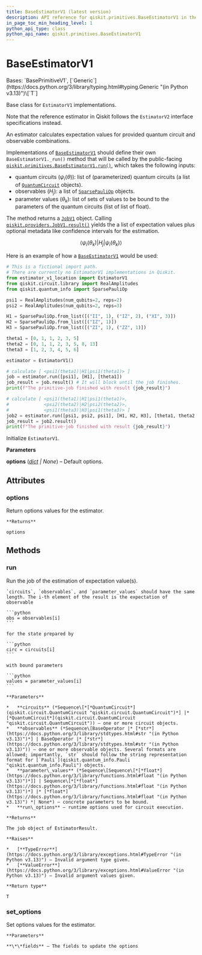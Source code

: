 ```yaml
---
title: BaseEstimatorV1 (latest version)
description: API reference for qiskit.primitives.BaseEstimatorV1 in the latest version of qiskit
in_page_toc_min_heading_level: 1
python_api_type: class
python_api_name: qiskit.primitives.BaseEstimatorV1
---
```


# BaseEstimatorV1

<Class id="qiskit.primitives.BaseEstimatorV1" isDedicatedPage={true} github="https://github.com/Qiskit/qiskit/tree/stable/2.0/qiskit/primitives/base/base_estimator.py#L96-L247" signature="qiskit.primitives.BaseEstimatorV1(*, options=None)" modifiers="class">
  Bases: `BasePrimitiveV1`, [`Generic`](https://docs.python.org/3/library/typing.html#typing.Generic "(in Python v3.13)")\[`T`]

  Base class for `EstimatorV1` implementations.

  Note that the reference estimator in Qiskit follows the `EstimatorV2` interface specifications instead.

  An estimator calculates expectation values for provided quantum circuit and observable combinations.

  Implementations of [`BaseEstimatorV1`](#qiskit.primitives.BaseEstimatorV1 "qiskit.primitives.BaseEstimatorV1") should define their own `BaseEstimatorV1._run()` method that will be called by the public-facing [`qiskit.primitives.BaseEstimatorV1.run()`](#qiskit.primitives.BaseEstimatorV1.run "qiskit.primitives.BaseEstimatorV1.run"), which takes the following inputs:

  *   quantum circuits ($\psi_i(\theta)$): list of (parameterized) quantum circuits (a list of [`QuantumCircuit`](qiskit.circuit.QuantumCircuit "qiskit.circuit.QuantumCircuit") objects).
  *   observables ($H_j$): a list of [`SparsePauliOp`](qiskit.quantum_info.SparsePauliOp "qiskit.quantum_info.SparsePauliOp") objects.
  *   parameter values ($\theta_k$): list of sets of values to be bound to the parameters of the quantum circuits (list of list of float).

  The method returns a [`JobV1`](qiskit.providers.JobV1 "qiskit.providers.JobV1") object. Calling [`qiskit.providers.JobV1.result()`](qiskit.providers.JobV1#result "qiskit.providers.JobV1.result") yields the a list of expectation values plus optional metadata like confidence intervals for the estimation.

$$
\langle\psi_i(\theta_k)|H_j|\psi_i(\theta_k)\rangle
$$

  Here is an example of how a [`BaseEstimatorV1`](#qiskit.primitives.BaseEstimatorV1 "qiskit.primitives.BaseEstimatorV1") would be used:

  ```python
  # This is a fictional import path.
  # There are currently no EstimatorV1 implementations in Qiskit.
  from estimator_v1_location import EstimatorV1
  from qiskit.circuit.library import RealAmplitudes
  from qiskit.quantum_info import SparsePauliOp

  psi1 = RealAmplitudes(num_qubits=2, reps=2)
  psi2 = RealAmplitudes(num_qubits=2, reps=3)

  H1 = SparsePauliOp.from_list([("II", 1), ("IZ", 2), ("XI", 3)])
  H2 = SparsePauliOp.from_list([("IZ", 1)])
  H3 = SparsePauliOp.from_list([("ZI", 1), ("ZZ", 1)])

  theta1 = [0, 1, 1, 2, 3, 5]
  theta2 = [0, 1, 1, 2, 3, 5, 8, 13]
  theta3 = [1, 2, 3, 4, 5, 6]

  estimator = EstimatorV1()

  # calculate [ <psi1(theta1)|H1|psi1(theta1)> ]
  job = estimator.run([psi1], [H1], [theta1])
  job_result = job.result() # It will block until the job finishes.
  print(f"The primitive-job finished with result {job_result}")

  # calculate [ <psi1(theta1)|H1|psi1(theta1)>,
  #             <psi2(theta2)|H2|psi2(theta2)>,
  #             <psi1(theta3)|H3|psi1(theta3)> ]
  job2 = estimator.run([psi1, psi2, psi1], [H1, H2, H3], [theta1, theta2, theta3])
  job_result = job2.result()
  print(f"The primitive-job finished with result {job_result}")
  ```

  Initialize `EstimatorV1`.

  **Parameters**

  **options** ([*dict*](https://docs.python.org/3/library/stdtypes.html#dict "(in Python v3.13)") *| None*) – Default options.

  ## Attributes

  ### options

  <Attribute id="qiskit.primitives.BaseEstimatorV1.options">
    Return options values for the estimator.

    **Returns**

    options
  </Attribute>

  ## Methods

  ### run

  <Function id="qiskit.primitives.BaseEstimatorV1.run" github="https://github.com/Qiskit/qiskit/tree/stable/2.0/qiskit/primitives/base/base_estimator.py#L180-L237" signature="run(circuits, observables, parameter_values=None, **run_options)">
    Run the job of the estimation of expectation value(s).

    `circuits`, `observables`, and `parameter_values` should have the same length. The i-th element of the result is the expectation of observable

    ```python
    obs = observables[i]
    ```

    for the state prepared by

    ```python
    circ = circuits[i]
    ```

    with bound parameters

    ```python
    values = parameter_values[i]
    ```

    **Parameters**

    *   **circuits** (*Sequence\[*[*QuantumCircuit*](qiskit.circuit.QuantumCircuit "qiskit.circuit.QuantumCircuit")*] |* [*QuantumCircuit*](qiskit.circuit.QuantumCircuit "qiskit.circuit.QuantumCircuit")) – one or more circuit objects.
    *   **observables** (*Sequence\[BaseOperator |* [*str*](https://docs.python.org/3/library/stdtypes.html#str "(in Python v3.13)")*] | BaseOperator |* [*str*](https://docs.python.org/3/library/stdtypes.html#str "(in Python v3.13)")) – one or more observable objects. Several formats are allowed; importantly, `str` should follow the string representation format for [`Pauli`](qiskit.quantum_info.Pauli "qiskit.quantum_info.Pauli") objects.
    *   **parameter\_values** (*Sequence\[Sequence\[*[*float*](https://docs.python.org/3/library/functions.html#float "(in Python v3.13)")*]] | Sequence\[*[*float*](https://docs.python.org/3/library/functions.html#float "(in Python v3.13)")*] |* [*float*](https://docs.python.org/3/library/functions.html#float "(in Python v3.13)") *| None*) – concrete parameters to be bound.
    *   **run\_options** – runtime options used for circuit execution.

    **Returns**

    The job object of EstimatorResult.

    **Raises**

    *   [**TypeError**](https://docs.python.org/3/library/exceptions.html#TypeError "(in Python v3.13)") – Invalid argument type given.
    *   [**ValueError**](https://docs.python.org/3/library/exceptions.html#ValueError "(in Python v3.13)") – Invalid argument values given.

    **Return type**

    T
  </Function>

  ### set\_options

  <Function id="qiskit.primitives.BaseEstimatorV1.set_options" github="https://github.com/Qiskit/qiskit/tree/stable/2.0/qiskit/primitives/base/base_primitive_v1.py#L39-L45" signature="set_options(**fields)">
    Set options values for the estimator.

    **Parameters**

    **\*\*fields** – The fields to update the options
  </Function>
</Class>

